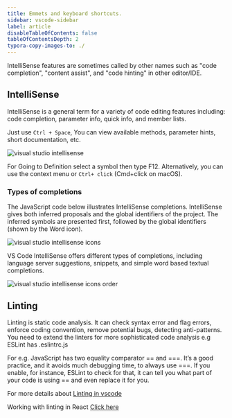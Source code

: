 ```yaml
---
title: Emmets and keyboard shortcuts.
sidebar: vscode-sidebar
label: article
disableTableOfContents: false
tableOfContentsDepth: 2
typora-copy-images-to: ./
---
```


IntelliSense features are sometimes called by other names such as "code completion", "content assist", and "code hinting" in other editor/IDE.

## IntelliSense

IntelliSense is a general term for a variety of code editing features including: code completion, parameter info, quick info, and member lists.

Just use `Ctrl + Space`, You can view available methods, parameter hints, short documentation, etc.

![visual studio intellisense](./intellisense.gif)

For Going to Definition select a symbol then type F12. Alternatively, you can use the context menu or `Ctrl+ click` (Cmd+click on macOS).

### Types of completions

The JavaScript code below illustrates IntelliSense completions. IntelliSense gives both inferred proposals and the global identifiers of the project. The inferred symbols are presented first, followed by the global identifiers (shown by the Word icon).

![visual studio intellisense icons](./intellisense-icons.png)

VS Code IntelliSense offers different types of completions, including language server suggestions, snippets, and simple word based textual completions.

![visual studio intellisense icons order](./intellisense-icons-order.png)

## Linting

Linting is static code analysis.
It can check syntax error and flag errors, enforce coding convention, remove potential bugs, detecting anti-patterns. You need to extend the linters for more sophisticated code analysis e.g ESLint has .eslintrc.js

For e.g.
JavaScript has two equality comparator == and ===. It’s a good practice, and it avoids much debugging time, to always use ===. If you enable, for instance, ESLint to check for that, it can tell you what part of your code is using == and even replace it for you.

For more details about <a href="https://www.freecodecamp.org/news/what-is-linting-and-how-can-it-save-you-time/" 
target="\_blank"> Linting in vscode </a>

Working with linting in React <a href="https://code.visualstudio.com/docs/nodejs/reactjs-tutorial" target="_blank"> Click here </a>
